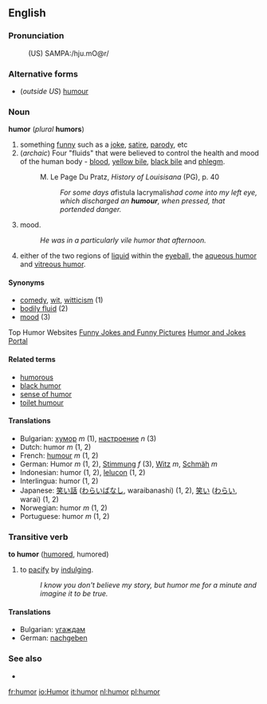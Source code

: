 {{wikipedia}}
==English==

===Pronunciation===
:(US) SAMPA:/hju.mO@r/

===Alternative forms===
*(''outside US'') [[humour]]<!-- what about canada? not sure which they use -->

===Noun===
'''humor''' (''plural'' '''humors''')

# something [[funny]] such as a [[joke]], [[satire]], [[parody]], etc
# (''archaic'') Four "fluids" that were believed to control the health and mood of the human body - [[blood]], [[yellow bile]], [[black bile]] and [[phlegm]].
#:M. Le Page Du Pratz, ''History of Louisisana'' (PG), p. 40
#:: ''For some days a ''fistula lacrymalis'' had come into my left eye, which discharged an '''humour''', when pressed, that portended danger.''
# mood.
#: ''He was in a particularly vile humor that afternoon.''
# either of the two regions of [[liquid]] within the [[eyeball]], the [[aqueous humor]] and [[vitreous humor]].

====Synonyms====
*[[comedy]], [[wit]], [[witticism]] (1)
*[[bodily fluid]] (2)
*[[mood]] (3)

Top Humor Websites
[http://www.funnies.com Funny Jokes and Funny Pictures]
[http://www.laughnetwork.com Humor and Jokes Portal]

====Related terms====
*[[humorous]]
*[[black humor]]
*[[sense of humor]]
*[[toilet humour]]

====Translations====
*Bulgarian: [[хумор]] ''m'' (1), [[настроение]] ''n'' (3)
*Dutch: humor ''m'' (1, 2)
*French: [[humour]] ''m'' (1, 2)
*German: Humor ''m'' (1, 2), [[Stimmung]] ''f'' (3), [[Witz]] ''m'', [[Schmäh]] ''m''
*Indonesian: humor (1, 2), [[lelucon]] (1, 2)
*Interlingua: humor (1, 2)
*Japanese: [[笑い話]] ([[わらいばなし]], waraibanashi) (1, 2), [[笑い]] ([[わらい]], warai) (1, 2)
*Norwegian: humor ''m'' (1, 2)
*Portuguese: humor ''m'' (1, 2)

===Transitive verb===
'''to humor''' ([[humored]], humored)

# to [[pacify]] by [[indulge|indulging]].
#: ''I know you don't believe my story, but humor me for a minute and imagine it to be true.''

====Translations====
*Bulgarian: [[угаждам]]
*German: [[nachgeben]]

===See also===
*

[[fr:humor]]
[[io:Humor]]
[[it:humor]]
[[nl:humor]]
[[pl:humor]]